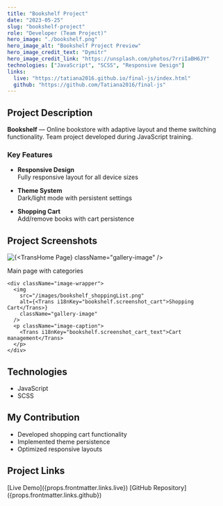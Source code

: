 ```yaml
---
title: "Bookshelf Project"
date: "2023-05-25"
slug: "bookshelf-project"
role: "Developer (Team Project)"
hero_image: "./bookshelf.png"
hero_image_alt: "Bookshelf Project Preview"
hero_image_credit_text: "Dymitr"
hero_image_credit_link: "https://unsplash.com/photos/7rriIaBH6JY"
technologies: ["JavaScript", "SCSS", "Responsive Design"]
links:
  live: "https://tatiana2016.github.io/final-js/index.html"
  github: "https://github.com/Tatiana2016/final-js"
---
```


<style>{`
  .project-container {
    max-width: 800px;
    margin: 0 auto;
    padding: 2rem;
    font-family: 'Roboto', sans-serif;
    line-height: 1.6;
  }
  .project-title {
    color: #2d3748;
    font-size: 2.5rem;
    margin-bottom: 1.5rem;
  }
  .project-section {
    margin: 2rem 0;
  }
  .tech-stack {
    display: flex;
    gap: 0.5rem;
    flex-wrap: wrap;
    margin: 1rem 0;
  }
  .project-links a {
    display: inline-block;
    margin-right: 1rem;
    padding: 0.5rem 1rem;
    background: #f0f0f0;
    border-radius: 4px;
    color: #3182ce;
    text-decoration: none;
    transition: all 0.3s ease;
  }
  .project-links a:hover {
    background: #e2e8f0;
  }
 .image-gallery {
    display: grid;
    gap: 1.5rem;
    margin: 2rem 0;
  }
  .image-wrapper {
    border-radius: 8px;
    overflow: hidden;
    box-shadow: 0 2px 8px rgba(0,0,0,0.1);
  }
  .gallery-image {
    width: 100%;
    height: auto;
    display: block;
    transition: transform 0.3s ease;
  }
  .gallery-image:hover {
    transform: scale(1.02);
  }
  .image-caption {
    text-align: center;
    margin-top: 0.5rem;
    font-size: 0.9rem;
    color: #666;
  }
`}</style>


<div className="project-container">

## <Trans i18nKey="bookshelf.description">Project Description</Trans>

**Bookshelf** — <Trans i18nKey="bookshelf.description_text">Online bookstore with adaptive layout and theme switching functionality. Team project developed during JavaScript training.</Trans>

### <Trans i18nKey="bookshelf.features">Key Features</Trans>

- **<Trans i18nKey="bookshelf.feature_responsive">Responsive Design</Trans>**  
  <Trans i18nKey="bookshelf.feature_responsive_1">Fully responsive layout for all device sizes</Trans>

- **<Trans i18nKey="bookshelf.feature_theming">Theme System</Trans>**  
  <Trans i18nKey="bookshelf.feature_theming_text">Dark/light mode with persistent settings</Trans>

- **<Trans i18nKey="bookshelf.feature_cart">Shopping Cart</Trans>**  
  <Trans i18nKey="bookshelf.feature_cart_text">Add/remove books with cart persistence</Trans>

## <Trans i18nKey="bookshelf.screenshots">Project Screenshots</Trans>
 <div className="image-gallery">
    <div className="image-wrapper">
      <img
        src="/images/bookshelf_homepage.png"
        alt={<Trans i18nKey="bookshelf.screenshot_home">Home Page</Trans>}
        className="gallery-image"
      />
      <p className="image-caption">
        <Trans i18nKey="bookshelf.screenshot_home_text">Main page with categories</Trans>
      </p>
    </div>
    
    <div className="image-wrapper">
      <img
        src="/images/bookshelf_shoppingList.png"
        alt={<Trans i18nKey="bookshelf.screenshot_cart">Shopping Cart</Trans>}
        className="gallery-image"
      />
      <p className="image-caption">
        <Trans i18nKey="bookshelf.screenshot_cart_text">Cart management</Trans>
      </p>
    </div>
  </div>

## <Trans i18nKey="bookshelf.technologies">Technologies</Trans>

<div className="tech-stack">

- JavaScript
- SCSS
</div>

## <Trans i18nKey="bookshelf.role">My Contribution</Trans>

- <Trans i18nKey="bookshelf.role_1">Developed shopping cart functionality</Trans>
- <Trans i18nKey="bookshelf.role_2">Implemented theme persistence</Trans>
- <Trans i18nKey="bookshelf.role_3">Optimized responsive layouts</Trans>

## <Trans i18nKey="bookshelf.links">Project Links</Trans>

<div className="project-links">
[Live Demo]({props.frontmatter.links.live})
[GitHub Repository]({props.frontmatter.links.github})
</div>

</div>